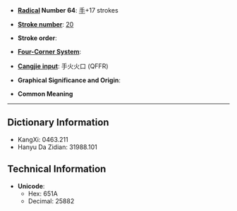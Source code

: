 * '''[[Wiktionary:Chinese radical index| Radical]] Number 64''': [[Wiktionary:Chinese radical index 手|手]]+17 strokes

* '''[[Wiktionary:Chinese total strokes index|Stroke number]]''': [[Wiktionary:Chinese total strokes index 20|20]]

* '''Stroke order''': 

* '''[[Wiktionary:Chinese four corner index|Four-Corner System]]''': 

* '''[[Wiktionary:Chinese Cangjie index|Cangjie input]]''': 手火火口 (QFFR)

* '''Graphical Significance and Origin''': 

* '''Common Meaning'''

----

== Dictionary Information ==

* KangXi: 0463.211
* Hanyu Da Zidian: 31988.101

== Technical Information ==

* '''Unicode''':
** Hex: 651A
** Decimal: 25882